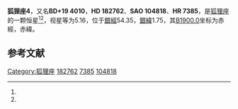 {{Starbox begin
| name = 狐狸座4
}}
{{Starbox observe
| epoch = [[J2000.0|J2000.0]]
| constell = [[狐狸座|狐狸座]]<ref name=SIMBAD>{{cite web
 | url=http://simbad.u-strasbg.fr/simbad/sim-id?Ident=HR+7385
 | title=Pulsating variable Star
 | publisher=Centre de Données astronomiques de Strasbourg
 | work=SIMBAD
 | accessdate=2012-07-13
 | archive-date=2016-03-19
 | archive-url=https://web.archive.org/web/20160319011337/http://simbad.u-strasbg.fr/simbad/sim-id?Ident=HR+7385
 | dead-url=no
 }}</ref><ref name=DATA>{{cite web
 | url=http://vizier.u-strasbg.fr/viz-bin/VizieR-5?-out.add=.&-source=5050&-corr=PK=HR&-out.max=9999&HR=7385
 | title =VizieR Detailed Page
 | accessdate=2012-07-13}}</ref>
| 星官 = 
| ra = {{RA|19|25|28.6}}<ref name=SIMBAD /><ref name=DATA />
| dec = {{DEC|+19|47|55}}<ref name=SIMBAD /><ref name=DATA />
| appmag_v = 5.16<ref name=SIMBAD /><ref name=DATA />
}}
{{Starbox character
| class = K0III<ref name=SIMBAD /><ref name=DATA />
| b-v = 0.98<ref name=SIMBAD /><ref name=DATA />
| u-b = 0.81<ref name=SIMBAD /><ref name=DATA />
| r-i = 0.51<ref name=SIMBAD /><ref name=DATA />
| variable = 
}}
{{Starbox astrometry
| radial_v = 0.81
| prop_mo_ra = -1
| parallax = 0.026
| p_error = 
}}
{{Starbox catalog
| names =BD+19 4010，[[SAO星表|SAO]] 104818，[[HD星表|HD]] 182762，[[HR星表|HR]] 7385}}
{{Starbox reference |Simbad=HR+7385}}
{{Starbox end}}

'''狐狸座4'''，又名'''BD+19 4010'''，'''HD 182762'''、'''SAO 104818'''、'''HR 7385'''，是[[狐狸座|狐狸座]]的一颗恒星<ref name=SIMBAD /><ref name=DATA />，视星等为5.16，位于[[銀道座標系|銀經]]54.35，[[銀道座標系|銀緯]]1.75，其[[B1900.0|B1900.0]]坐标为赤經{{RA|19|21|5.2}}，赤緯{{DEC|+19|1.75|9}}。

== 参考文献 ==
{{reflist}}

{{star-stub}}

{{狐狸座恒星}}
{{星官|左旗|9|30}}
[[Category:狐狸座|Category:狐狸座]]
[[Category:HD和HDE天體|182762]]
[[Category:HR天體|7385]]
[[Category:SAO天體|104818]]